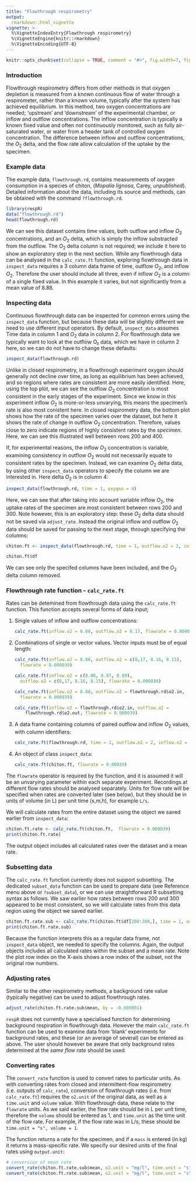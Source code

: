 ```yaml
---
title: "Flowthrough respirometry"
output: 
  rmarkdown::html_vignette
vignette: >
  %\VignetteIndexEntry{Flowthrough respirometry}
  %\VignetteEngine{knitr::rmarkdown}
  %\VignetteEncoding{UTF-8}
---
```


```r
knitr::opts_chunk$set(collapse = TRUE, comment = "#>", fig.width=7, fig.height=7)
```

### Introduction

Flowthrough respirometry differs from other methods in that oxygen depletion is measured from a known continuous flow of water through a respirometer, rather than a known volume, typically after the system has achieved equilibrium. In this method, two oxygen concentrations are needed; 'upstream' and 'downstream' of the experimental chamber, or inflow and outflow concentrations. The inflow concentration is typically a known fixed value and often not continuously monitored, such as fully air-saturated water, or water from a header tank of controlled oxygen concentration. The difference between inflow and outflow concentrations, the $O_2$ delta, and the flow rate allow calculation of the uptake by the specimen.

### Example data

The example data, `flowthrough.rd`, contains measurements of oxygen consumption in a species of chiton, (*Mopalia lignosa*, Carey, *unpublished*).  Detailed information about the data, including its source and methods, can be obtained with the command `?flowthrough.rd`. 

```r
library(respR)
data("flowthrough.rd")
head(flowthrough.rd)
```

We can see this dataset contains time values, both outflow and inflow $O_2$ concentrations, and an $O_2$ delta, which is simply the inflow substracted from the outflow. The $O_2$ delta column is not required; we include it here to show an exploratory step in the next section. While any flowthrough data can be analysed in the `calc_rate.ft` function, exploring flowthrough data in `inspect_data` requires a 3 column data frame of time, outflow $O_2$, and inflow $O_2$. Therefore the user should include all three, even if inflow $O_2$ is a column of a single fixed value. In this example it varies, but not significantly from a mean value of 8.88. 

### Inspecting data
Continuous flowthrough data can be inspected for common errors using the `inspect_data` function, but because these data will be slightly different we need to use different input operators. By default, `inspect_data` assumes Time data in column 1 and $O_2$ data in column 2. For flowthrough data we typically want to look at the outflow O₂ data, which we have in column 2 here, so we can do not have to change these defaults:

```r
inspect_data(flowthrough.rd)
```

Unlike in  closed respirometry, in a flowthrough experiment oxygen should generally not decline over time, as long as equilibrium has been achieved, and so regions where rates are consistent are more easily identified. Here, using the top plot, we can see the outflow $O_2$ concentration is most consistent in the early stages of the experiment. Since we know in this experiment inflow $O_2$ is more-or-less unvarying, this means the specimen's rate is also most conistent here. In closed respirometry data, the bottom plot shows how the rate of the specimen varies over the dataset, but here it shows the rate of change in outflow $O_2$ concentration. Therefore, values close to zero indicate regions of highly consistent rates by the _specimen_. Here, we can see this illustrated well between rows 200 and 400.

If, for experimental reasons, the inflow $O_2$ concentration is variable, examining consistency in outflow $O_2$ would not necessarily equate to consistent rates by the specimen. Instead, we can examine $O_2$ delta data, by using other `inspect_data` operators to specify the column we are interested in. Here delta $O_2$ is in column 4:

```r
inspect_data(flowthrough.rd, time = 1, oxygen = 4)

```

Here, we can see that after taking into account variable inflow $O_2$, the uptake rates of the specimen are most consistent between rows 200 and 300. Note however, this is an exploratory step: these $O_2$ delta data should not be saved via `adjust_rate`. Instead the original inflow and outflow $O_2$ data should be saved for passing to the next stage, through specifying the columns:

```r
chiton.ft <- inspect_data(flowthrough.rd, time = 1, outflow.o2 = 2, inflow.o2 = 3)
```

```r
chiton.ft$df
```

We can see only the specifed columns have been included, and the $O_2$ delta column removed. 

### Flowthrough rate function - `calc_rate.ft`
Rates can be detemined from flowthrough data using the `calc_rate.ft` function. This function accepts several forms of data input; 

1. Single values of inflow and outflow concentrations:

    ```r
    calc_rate.ft(inflow.o2 = 8.88, outflow.o2 = 8.17, flowrate = 0.000039)
    ```

2. Combinations of single or vector values. Vector inputs must be of equal length:

    ```r
    calc_rate.ft(inflow.o2 = 8.88, outflow.o2 = c(8,17, 8.16, 8.15), 
      flowrate = 0.000039)
    
    calc_rate.ft(inflow.o2 = c(8.88, 8.87, 8.89), 
      outflow.o2 = c(8,17, 8.16, 8.15), flowrate = 0.000039)  
    
    calc_rate.ft(inflow.o2 = 8.88, outflow.o2 = flowthrough.rd$o2.in, 
      flowrate = 0.000039)
    
    calc_rate.ft(inflow.o2 = flowthrough.rd$o2.in, outflow.o2 = 
        flowthrough.rd$o2.out, flowrate = 0.000039)
    ```

4. A data frame containing columns of paired outflow and inflow $O_2$ values, with column identifiers:

    ```r
    calc_rate.ft(flowthrough.rd, time = 1, outflow.o2 = 2, inflow.o2 = 3, flowrate = 0.00039)
    ```

5. An object of class `inspect_data`:

    ```r
    calc_rate.ft(chiton.ft, flowrate = 0.00039)
    ```  
    

The `flowrate` operator is required by the function, and it is assumed it will be an unvarying parameter within each separate experiment. Recordings at different flow rates should be analysed separately. Units for flow rate will be specified when rates are converted later (see below), but they should be in units of volume (in L) per unit time (s,m,h), for example `L/s`.

We will calculate rates from the entire dataset using the object we saved earlier from `inspect_data`: 

```r
chiton.ft.rate <- calc_rate.ft(chiton.ft,  flowrate = 0.000039)
print(chiton.ft.rate)
```

The output object includes all calculated rates over the dataset and a mean rate. 



### Subsetting data

The `calc_rate.ft` function currently does not support subsetting. The dedicated `subset_data` function can be used to prepare data (see Reference menu above or `?subset_data`), or we can use straightforward R subsetting syntax as follows. We saw earlier how rates between rows 200 and 300 appeared to be most consistent, so we will calculate rates from this data region using the object we saved earlier. 

```r
chiton.ft.rate.sub <- calc_rate.ft(chiton.ft$df[200:300,], time = 1, outflow.o2 = 3, inflow.o2 = 2, flowrate = 0.000039)
print(chiton.ft.rate.sub)
```
Because the function interprets this as a regular data frame, not `inspect_data` object, we needed to specify the columns. Again, the output objects includes all calculated rates within the subset and a mean rate. Note the plot row index on the X-axis shows a row index of the subset, not the original row numbers. 

### Adjusting rates

Similar to the other respirometry methods, a background rate value (typically negative) can be used to adjust flowthrough rates. 
``` r
adjust_rate(chiton.ft.rate.sub$mean, by = -0.000001)
```
`respR` does not currently have a specialised function for determining background respiration in flowthrough data. However the main `calc_rate.ft` function can be used to examine data from 'blank' experiments for background rates, and these (or an average of several) can be entered as above. The user should however be aware that only background rates determined at the *same flow rate* should be used.

### Converting rates

The `convert_rate` function is used to convert rates to particular units. As with converting rates from closed and intermittent-flow respirometry (i.e. outputs of `calc_rate`), conversion of flowthrough rates (i.e. from `calc_rate.ft`) requires the `o2.unit` of the original data, as well as a `time.unit` and `volume` value. With flowthrough data, these relate to the `flowrate` units. As we said earlier, the flow rate should be in L per unit time, therefore the `volume` should be entered as 1, and `time.unit` as the time unit of the flow rate. For example, if the flow rate was in L/s, these should be `time.unit = "s", volume = 1`. 

The function returns a rate for the specimen, and if a `mass` is entered (in kg) it returns a mass-specific rate. We specify our desired units of the final rates using `output.unit`:

```r
# conversion of mean rate
convert_rate(chiton.ft.rate.sub$mean, o2.unit = "mg/l", time.unit = "s", output.unit = "mg/h", volume = 1)
convert_rate(chiton.ft.rate.sub$mean, o2.unit = "mg/l", time.unit = "s", output.unit = "mg/h/g", volume = 1, mass = 0.000070)
```

